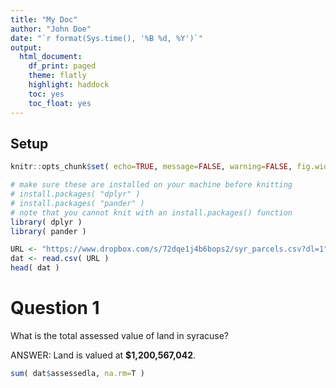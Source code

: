 ```yaml
---
title: "My Doc"
author: "John Doe"
date: "`r format(Sys.time(), '%B %d, %Y')`"
output:
  html_document:
    df_print: paged
    theme: flatly
    highlight: haddock
    toc: yes
    toc_float: yes
---
```





## Setup

```r
knitr::opts_chunk$set( echo=TRUE, message=FALSE, warning=FALSE, fig.width=10 )
```

```r
# make sure these are installed on your machine before knitting
# install.packages( "dplyr" )
# install.packages( "pander" )
# note that you cannot knit with an install.packages() function
library( dplyr )
library( pander )
```


```r
URL <- "https://www.dropbox.com/s/72dqe1j4b6bops2/syr_parcels.csv?dl=1"
dat <- read.csv( URL )
head( dat )
```





# Question 1

What is the total assessed value of land in syracuse? 

ANSWER: Land is valued at **$1,200,567,042**.

```r
sum( dat$assessedla, na.rm=T )
```










